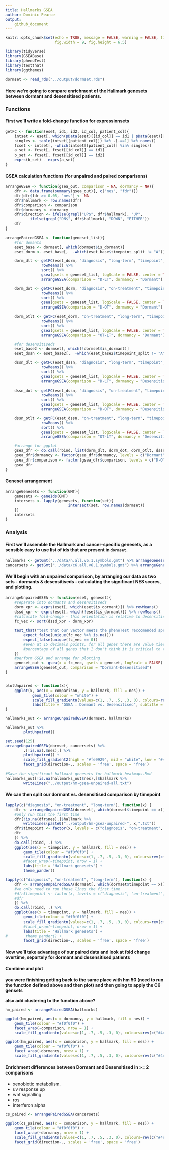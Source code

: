 ```yaml
---
title: Hallmarks GSEA
author: Dominic Pearce
output:
    github_document
---
```


```r
knitr::opts_chunk$set(echo = TRUE, message = FALSE, warning = FALSE, fig.align = 'center', 
                      fig.width = 9, fig.height = 6.5)
```

<!--
//TODO  -When having two scores with the same name its average was used. 
        -Zeros were removed. 
        -Scores without names (which can not be in any signature) removed. 
        -Non complete cases (i.e. NAs, NaNs) were removed
-->


```r
library(tidyverse)
library(GSEABase)
library(phenoTest)
library(testthat)
library(ggthemes)
```

```r
dormset <- read_rds("../output/dormset.rds")
```

#### Here we're going to compare enrichment of the [Hallmark genesets](https://www.ncbi.nlm.nih.gov/pubmed/26771021) between dormant and desensitised patients.

### Functions

#### First we'll write a fold-change function for expressionsets

```r
getFC <- function(eset, id1, id2, id_col, patient_col){
    intset <- eset[, which(pData(eset)[[id_col]] == id1 | pData(eset)[[id_col]] == id2)]
    singles <- table(intset[[patient_col]]) %>% .[.==1] %>% names()
    fcset <- intset[, -which(intset[[patient_col]] %in% singles)]
    a_set <- fcset[, fcset[[id_col]] == id1]
    b_set <- fcset[, fcset[[id_col]] == id2]
    exprs(b_set) - exprs(a_set)
}
```

#### GSEA calculation functions (for unpaired and paired comparisons)

```r
arrangeGSEA <- function(gsea_out, comparison = NA, dormancy = NA){
    dfr <- data.frame(summary(gsea_out)[, c("nes", "fdr")])
    dfr[dfr$fdr >= 0.05, "nes"] <- NA
    dfr$hallmark <- row.names(dfr)
    dfr$comparison <- comparison
    dfr$dormancy <- dormancy
    dfr$direction <- ifelse(grepl("UP$", dfr$hallmark), "UP", 
           ifelse(grepl("DN$", dfr$hallmark), "DOWN", "EITHER"))
    dfr
}

arrangePairedGSEA <- function(geneset_list){
    #for domants
    eset_base <- dormset[, which(dormset$is_dormant)]
    eset_dorm <- eset_base[,  -which(eset_base$timepoint_split != "A")]

    dorm_dlt <- getFC(eset_dorm, "diagnosis", "long-term", "timepoint", "patient") %>% 
                rowMeans() %>% 
                sort() %>% 
                gsea(gsets = geneset_list, logScale = FALSE, center = TRUE) %>% 
                arrangeGSEA(comparison = "D-LT", dormancy = "Dormant")

    dorm_dot <- getFC(eset_dorm, "diagnosis", "on-treatment", "timepoint", "patient") %>% 
                rowMeans() %>% 
                sort() %>% 
                gsea(gsets = geneset_list, logScale = FALSE, center = TRUE) %>% 
                arrangeGSEA(comparison = "D-OT", dormancy = "Dormant")

    dorm_otlt <- getFC(eset_dorm, "on-treatment", "long-term", "timepoint", "patient") %>% 
                rowMeans() %>% 
                sort() %>% 
                gsea(gsets = geneset_list, logScale = FALSE, center = TRUE) %>% 
                arrangeGSEA(comparison = "OT-LT", dormancy = "Dormant")

    #for desensitiseds
    eset_base2 <- dormset[, which(!dormset$is_dormant)]
    eset_dssn <- eset_base2[,  -which(eset_base2$timepoint_split != "A")]

    dssn_dlt <- getFC(eset_dssn, "diagnosis", "long-term", "timepoint", "patient") %>% 
                rowMeans() %>% 
                sort() %>% 
                gsea(gsets = geneset_list, logScale = FALSE, center = TRUE) %>% 
                arrangeGSEA(comparison = "D-LT", dormancy = "Desensitised")

    dssn_dot <- getFC(eset_dssn, "diagnosis", "on-treatment", "timepoint", "patient") %>% 
                rowMeans() %>% 
                sort() %>% 
                gsea(gsets = geneset_list, logScale = FALSE, center = TRUE) %>% 
                arrangeGSEA(comparison = "D-OT", dormancy = "Desensitised")

    dssn_otlt <- getFC(eset_dssn, "on-treatment", "long-term", "timepoint", "patient") %>% 
                rowMeans() %>% 
                sort() %>% 
                gsea(gsets = geneset_list, logScale = FALSE, center = TRUE) %>% 
                arrangeGSEA(comparison = "OT-LT", dormancy = "Desensitised")

    #arrange for ggplot
    gsea_dfr <- do.call(rbind, list(dorm_dlt, dorm_dot, dorm_otlt, dssn_dlt, dssn_dot, dssn_otlt))
    gsea_dfr$dormancy <- factor(gsea_dfr$dormancy, levels = c("Dormant", "Desensitised")) 
    gsea_dfr$comparison <- factor(gsea_dfr$comparison, levels = c("D-OT", "D-LT", "OT-LT")) 
    gsea_dfr
}
```

#### Geneset arrangement

```r
arrangeGenesets <- function(GMT){
    genesets <- geneIds(GMT)
    intersets <- lapply(genesets, function(set){
                            intersect(set, row.names(dormset))
    })
    intersets
}
```

### Analysis

#### First we'll assemble the Hallmark and cancer-specific genesets, as a sensible easy to use list of ids that are present in `dormset`.

```r
hallmarks <- getGmt("../data/h.all.v6.1.symbols.gmt") %>% arrangeGenesets()
cancersets <- getGmt("../data/c6.all.v6.1.symbols.gmt") %>% arrangeGenesets()
```

#### We'll begin with an unpaired comparison, by arranging our data as two sets - dormants & desensitiseds - calculating the significant **NES** scores, and plotting.

```r
arrangeUnpairedGSEA <- function(eset, geneset){
    #separate into dormants and desensitiseds
    dorm_xpr <- exprs(eset[, which(eset$is_dormant)]) %>% rowMeans()
    dssd_xpr <- exprs(eset[, which(!eset$is_dormant)]) %>% rowMeans()
    #calculate fold-change - this orientation is relative to desensitiseds
    fc_vec <- sort(dssd_xpr - dorm_xpr)

    test_that("test that our vector meets the phenoTest reccomended specs", {
        expect_false(unique(fc_vec %>% is.na()))
        expect_false(unique(fc_vec == 0))
        #even at 15 decimals points, for all genes there are value ties but they're such a small
        #percentage of all genes that I don't think it is critical to the results here
    })
    #perform GSEA and arrange for plotting
    geneset_out <- gsea(x = fc_vec, gsets = geneset, logScale = FALSE)
    arrangeGSEA(geneset_out, comparison = "Dormant-Desensitised")
} 


plotUnpaired <- function(x){
    ggplot(x, aes(x = comparison, y = hallmark, fill = nes)) + 
            geom_tile(colour = "white") +
            scale_fill_gradientn(values=c(1, .7, .5, .3, 0), colours=rev(c("#4eb3d3", "#a8ddb5", "white", "#fee391", "#fe9929")), na.value = "white") +
            labs(title = "GSEA : Dormant vs. Desensitised", subtitle = "Enrichment is relative to acquired resistant patients") 
}
```


```r
hallmarks_out <- arrangeUnpairedGSEA(dormset, hallmarks)

hallmarks_out %>%
        plotUnpaired()

set.seed(125)
arrangeUnpairedGSEA(dormset, cancersets) %>%
        .[!is.na(.$nes),] %>%
        plotUnpaired() +
        scale_fill_gradient2(high = "#fe9929", mid = "white", low = "#4eb3d3", na.value = "white") + 
        facet_grid(direction~., scales = 'free', space = 'free')

#Save the significant hallmark genesets for hallmark-heatmaps.Rmd
hallmarks_out[!is.na(hallmarks_out$nes),]$hallmark %>%
        writeLines("../output/hm-gsea-unpaired-all.txt")
```

#### We can then split our dormant vs. desensitised comparison by timepoint

```r
lapply(c("diagnosis", "on-treatment", "long-term"), function(x) {
    dfr <- arrangeUnpairedGSEA(dormset[, which(dormset$timepoint == x)], hallmarks) 
    #only run this the first time
    dfr[!is.na(dfr$nes),]$hallmark %>%
        writeLines(paste0("../output/hm-gsea-unpaired-", x,".txt"))
    dfr$timepoint <- factor(x, levels = c("diagnosis", "on-treatment", "long-term"))
    dfr
    }) %>% 
    do.call(rbind, .) %>%
    ggplot(aes(x = timepoint, y = hallmark, fill = nes)) +
        geom_tile(colour = "#f0f0f0") + 
        scale_fill_gradientn(values=c(1, .7, .5, .3, 0), colours=rev(c("#4eb3d3", "#a8ddb5", "white", "#fee391", "#fe9929")), na.value = "white") +
        #facet_wrap(~timepoint, nrow = 1) +
        labs(title = "Hallmark genesets") + 
        theme_pander()
```

```r
lapply(c("diagnosis", "on-treatment", "long-term"), function(x) {
    dfr <- arrangeUnpairedGSEA(dormset[, which(dormset$timepoint == x)], cancersets) 
    #we only need to run these lines the first time
    #dfr$timepoint <- factor(x, levels = c("diagnosis", "on-treatment", "long-term"))
    #dfr
    }) %>% 
    do.call(rbind, .) %>%
    ggplot(aes(x = timepoint, y = hallmark, fill = nes)) +
        geom_tile(colour = "#f0f0f0") + 
        scale_fill_gradientn(values=c(1, .7, .5, .3, 0), colours=rev(c("#4eb3d3", "#a8ddb5", "white", "#fee391", "#fe9929")), na.value = "white") +
        #facet_wrap(~timepoint, nrow = 1) +
        labs(title = "Hallmark genesets") + 
#        theme_pander() +
        facet_grid(direction~., scales = 'free', space = 'free')
```

#### Now we'll take advantage of our paired data and look at fold change overtime, separtely for dormant and desensitised patients

#### Combine and plot

**you were finishing getting back to the same place with hm 50 (need to run the function defined above and then plot) and then going to apply the C6 gensets**

**also add clustering to the function above?**

```r
hm_paired <- arrangePairedGSEA(hallmarks)

ggplot(hm_paired, aes(x = dormancy, y = hallmark, fill = nes)) +
    geom_tile(colour = "#f0f0f0") +
    facet_wrap(~comparison, nrow = 1) +
    scale_fill_gradientn(values=c(1, .7, .5, .3, 0), colours=rev(c("#4eb3d3", "#a8ddb5", "white", "#fee391", "#fe9929")), na.value = "white")

ggplot(hm_paired, aes(x = comparison, y = hallmark, fill = nes)) +
    geom_tile(colour = "#f0f0f0") +
    facet_wrap(~dormancy, nrow = 1) +
    scale_fill_gradientn(values=c(1, .7, .5, .3, 0), colours=rev(c("#4eb3d3", "#a8ddb5", "white", "#fee391", "#fe9929")), na.value = "white")
```

#### Enrichment differences between Dormant and Desensitised in >= 2 comparisons

- xenobiotic metabolism.
- uv response up
- wnt signalling
- ros
- interferon alpha 


```r
cs_paired <- arrangePairedGSEA(cancersets)

ggplot(cs_paired, aes(x = comparison, y = hallmark, fill = nes)) +
    geom_tile(colour = "#f0f0f0") +
    facet_wrap(~dormancy, nrow = 1) +
    scale_fill_gradientn(values=c(1, .7, .5, .3, 0), colours=rev(c("#4eb3d3", "#a8ddb5", "white", "#fee391", "#fe9929")), na.value = "white") +
    facet_grid(direction~., scales = 'free', space = 'free')
```



